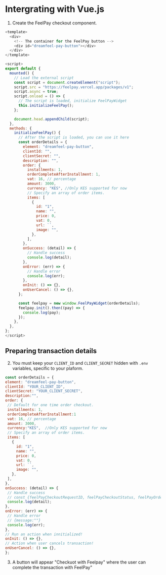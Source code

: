 # Intergrating with Vue.js

1. Create the FeelPay checkout component. 

```js
<template>
  <div>
    <!-- The container for the FeelPay button -->
    <div id="dreamfeel-pay-button"></div>
  </div>
</template>

<script>
export default {
  mounted() {
    // Load the external script
    const script = document.createElement("script");
    script.src = "https://feelpay.vercel.app/packages/v1";
    script.async = true;
    script.onload = () => {
      // The script is loaded, initialize FeelPayWidget
      this.initializeFeelPay();
    };

    document.head.appendChild(script);
  },
  methods: {
    initializeFeelPay() {
      // After the script is loaded, you can use it here
      const orderDetails = {
        element: "dreamfeel-pay-button",
        clientId: "",
        clientSecret: "",
        description: "",
        order: {
          installments: 1,
          orderCompleteAfterInstallment: 1,
          vat: 16, // percentage
          amount: 3000,
          currency: "KES", //Only KES supported for now
          // Specify an array of order items.
          items: [
            {
              id: "1",
              name: "",
              price: 0,
              vat: 0,
              url: ``,
              image: "",
            },
          ],
        },
        onSuccess: (detail) => {
          // Handle success
          console.log(detail);
        },
        onError: (err) => {
          // Handle error
          console.log(err);
        },
        onInit: () => {},
        onUserCancel: () => {},
      };

      const feelpay = new window.FeelPayWidget(orderDetails);
      feelpay.init().then((pay) => {
        console.log(pay);
      });
    },
  },
};
</script>
```

## Preparing transaction details

2. You must keep your `CLIENT_ID` and `CLIENT_SECRET` hidden with `.env` variables, specific to your plaform.

```js
const orderDetails = {
element: "dreamfeel-pay-button",
clientId: "YOUR_CLIENT_ID",
clientSecret: "YOUR_CLIENT_SECRET",
description:"",
order: {
 // Default for one time order checkout.
 installments: 1,
 orderCompleteAfterInstallment:1
 vat: 16, // percentage
 amount: 3000,
 currency:"KES",  //Only KES supported for now
 // Specify an array of order items.
 items: [
   {
     id: "1",
     name: "",
     price: 0,
     vat: 0,
     url: ``,
     image: "",
   },
 ],
},
onSuccess: (detail) => {
 // Handle success
 // const {feelPayCheckoutRequestID, feelPayCheckoutStatus, feelPayOrderId, ...} = detail
 console.log(detail);
},
onError: (err) => {
 // Handle error
 // {message:""}
 console.log(err);
},
// Run an action when innitialized!
onInit: () => {},
// Action when user cancels transaction!
onUserCancel: () => {},
};
```

3. A button will appear "Checkuot with Feelpay" where the user can complete the transaction with FeelPay"
